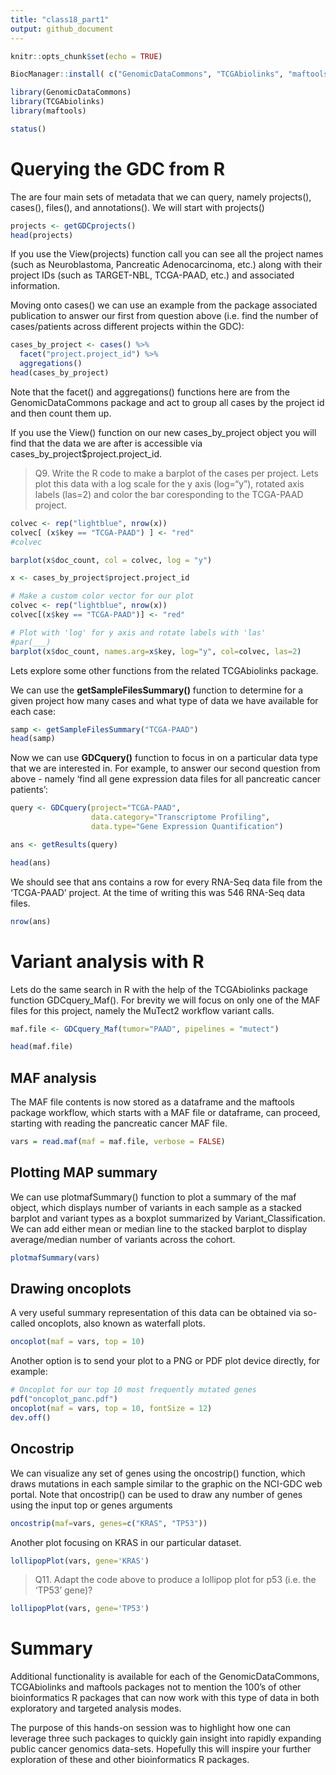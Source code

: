 ```yaml
---
title: "class18_part1"
output: github_document
---
```


```r
knitr::opts_chunk$set(echo = TRUE)
```

```r
BiocManager::install( c("GenomicDataCommons", "TCGAbiolinks", "maftools") )

```

```r
library(GenomicDataCommons)
library(TCGAbiolinks)
library(maftools)
```

```r
status()
```

# Querying the GDC from R

The are four main sets of metadata that we can query, namely projects(), cases(), files(), and annotations(). We will start with projects()

```r
projects <- getGDCprojects()
head(projects)
```

If you use the View(projects) function call you can see all the project names (such as Neuroblastoma, Pancreatic Adenocarcinoma, etc.) along with their project IDs (such as TARGET-NBL, TCGA-PAAD, etc.) and associated information.

Moving onto cases() we can use an example from the package associated publication to answer our first from question above (i.e. find the number of cases/patients across different projects within the GDC):

```r
cases_by_project <- cases() %>%
  facet("project.project_id") %>%
  aggregations()
head(cases_by_project)
```

Note that the facet() and aggregations() functions here are from the GenomicDataCommons package and act to group all cases by the project id and then count them up.

If you use the View() function on our new cases_by_project object you will find that the data we are after is accessible via cases_by_project$project.project_id.

> Q9. Write the R code to make a barplot of the cases per project. Lets plot this data with a log scale for the y axis (log="y"), rotated axis labels (las=2) and color the bar coresponding to the TCGA-PAAD project.

```r
colvec <- rep("lightblue", nrow(x))
colvec[ (x$key == "TCGA-PAAD") ] <- "red"
#colvec

barplot(x$doc_count, col = colvec, log = "y")
```

```r
x <- cases_by_project$project.project_id

# Make a custom color vector for our plot
colvec <- rep("lightblue", nrow(x))
colvec[(x$key == "TCGA-PAAD")] <- "red"

# Plot with 'log' for y axis and rotate labels with 'las'
#par(___)  
barplot(x$doc_count, names.arg=x$key, log="y", col=colvec, las=2)
```

Lets explore some other functions from the related TCGAbiolinks package.

We can use the **getSampleFilesSummary()** function to determine for a given project how many cases and what type of data we have available for each case:

```r
samp <- getSampleFilesSummary("TCGA-PAAD")
head(samp)
```

Now we can use **GDCquery()** function to focus in on a particular data type that we are interested in. For example, to answer our second question from above - namely ‘find all gene expression data files for all pancreatic cancer patients’:

```r
query <- GDCquery(project="TCGA-PAAD",
                  data.category="Transcriptome Profiling",
                  data.type="Gene Expression Quantification")

ans <- getResults(query)
```

```r
head(ans)
```

We should see that ans contains a row for every RNA-Seq data file from the ‘TCGA-PAAD’ project. At the time of writing this was 546 RNA-Seq data files.

```r
nrow(ans)
```

# Variant analysis with R

Lets do the same search in R with the help of the TCGAbiolinks package function GDCquery_Maf(). For brevity we will focus on only one of the MAF files for this project, namely the MuTect2 workflow variant calls.

```r
maf.file <- GDCquery_Maf(tumor="PAAD", pipelines = "mutect")
```

```r
head(maf.file)
```

## MAF analysis

The MAF file contents is now stored as a dataframe and the maftools package workflow, which starts with a MAF file or dataframe, can proceed, starting with reading the pancreatic cancer MAF file.

```r
vars = read.maf(maf = maf.file, verbose = FALSE)
```

## Plotting MAP summary

We can use plotmafSummary() function to plot a summary of the maf object, which displays number of variants in each sample as a stacked barplot and variant types as a boxplot summarized by Variant_Classification. We can add either mean or median line to the stacked barplot to display average/median number of variants across the cohort.

```r
plotmafSummary(vars)

```

## Drawing oncoplots

A very useful summary representation of this data can be obtained via so-called oncoplots, also known as waterfall plots.

```r
oncoplot(maf = vars, top = 10)
```

Another option is to send your plot to a PNG or PDF plot device directly, for example:

```r
# Oncoplot for our top 10 most frequently mutated genes
pdf("oncoplot_panc.pdf")
oncoplot(maf = vars, top = 10, fontSize = 12)
dev.off()
```

## Oncostrip

We can visualize any set of genes using the oncostrip() function, which draws mutations in each sample similar to the graphic on the NCI-GDC web portal. Note that oncostrip() can be used to draw any number of genes using the input top or genes arguments

```r
oncostrip(maf=vars, genes=c("KRAS", "TP53"))
```

Another plot focusing on KRAS in our particular dataset.

```r
lollipopPlot(vars, gene='KRAS')
```

> Q11. Adapt the code above to produce a lollipop plot for p53 (i.e. the ‘TP53’ gene)?

```r
lollipopPlot(vars, gene='TP53')
```

# Summary

Additional functionality is available for each of the GenomicDataCommons, TCGAbiolinks and maftools packages not to mention the 100’s of other bioinformatics R packages that can now work with this type of data in both exploratory and targeted analysis modes.

The purpose of this hands-on session was to highlight how one can leverage three such packages to quickly gain insight into rapidly expanding public cancer genomics data-sets. Hopefully this will inspire your further exploration of these and other bioinformatics R packages.

